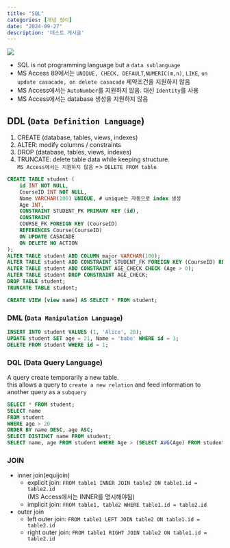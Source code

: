 ```yaml
---
title: "SQL"
categories: [개념 정리]
date: "2024-09-27"
description: '테스트 게시글'
---
```


![](/img/db-thumb.jpg){.post-thumbnail}

- SQL is not programming language but a `data sublanguage`
- MS Access 89에서는 `UNIQUE, CHECK, DEFAULT`,`NUMERIC(m,n)`, `LIKE`, `on update casacade, on delete casacade` 제약조건을 지원하지 않음
- MS Access에서는 `AutoNumber`를 지원하지 않음. 대신 `Identity`를 사용
- MS Access에서는 database 생성을 지원하지 않음

## DDL (`Data Definition Language`)
1. CREATE (database, tables, views, indexes)
2. ALTER: modify columns / constraints
3. DROP (database, tables, views, indexes)
4. TRUNCATE: delete table data while keeping structure.  
   `MS Access에서는 지원하지 않음` => `DELETE FROM table`

```sql
CREATE TABLE student (
    id INT NOT NULL,
    CourseID INT NOT NULL,
    Name VARCHAR(100) UNIQUE, # unique는 자동으로 index 생성
    Age INT,
    CONSTRAINT STUDENT_PK PRIMARY KEY (id),
    CONSTRAINT 
    COURSE_FK FOREIGN KEY (CourseID) 
    REFERENCES Course(CourseID) 
    ON UPDATE CASACADE 
    ON DELETE NO ACTION
);
ALTER TABLE student ADD COLUMN major VARCHAR(100);
ALTER TABLE student ADD CONSTRAINT STUDENT_FK FOREIGN KEY (CourseID) REFERENCES Course(CourseID) ON DELETE CASCADE;
ALTER TABLE student ADD CONSTRAINT AGE_CHECK CHECK (Age > 0);
ALTER TABLE student DROP CONSTRAINT AGE_CHECK;
DROP TABLE student;
TRUNCATE TABLE student;

CREATE VIEW [view name] AS SELECT * FROM student;
```

### DML (`Data Manipulation Language`)
```sql
INSERT INTO student VALUES (1, 'Alice', 20);
UPDATE student SET age = 21, Name = 'babo' WHERE id = 1;
DELETE FROM student WHERE id = 1;
```

### DQL (Data Query Language)
A query create temporarily a new table.  
this allows a query to `create a new relation` and feed information to another query as a `subquery`

```sql
SELECT * FROM student;
SELECT name 
FROM student 
WHERE age > 20
ORDER BY name DESC, age ASC;
SELECT DISTINCT name FROM student;
SELECT name, age FROM student WHERE Age > (SELECT AVG(Age) FROM student);
```

### JOIN
- inner join(equijoin)
  - explicit join: `FROM table1 INNER JOIN table2 ON table1.id = table2.id`  
    (MS Access에서는 INNER를 명시해야됨)
  - implicit join: `FROM table1, table2 WHERE table1.id = table2.id`
- outer join
  - left outer join: `FROM table1 LEFT JOIN table2 ON table1.id = table2.id`
  - right outer join: `FROM table1 RIGHT JOIN table2 ON table1.id = table2.id`
